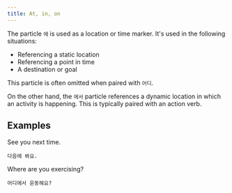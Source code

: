 ```yaml
---
title: At, in, on
---
```



<KoreanWord word="에" />

The particle `에` is used as a location or time marker. It's used in the following situations:

- Referencing a static location
- Referencing a point in time
- A destination or goal

This particle is often omitted when paired with `어디`.

<KoreanWord word="에서" />

On the other hand, the `에서` particle references a dynamic location in which an activity is
happening. This is typically paired with an action verb.

## Examples

See you next time.

```
다음에 봐요.
```

Where are you exercising?

```
어디에서 운동해요?
```
